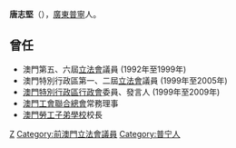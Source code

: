 {{BLP unsourced|time=2021-09-15T16:59:58+00:00}}
'''唐志堅'''{{GLM}}（{{bd|1940年||||T唐}}），[[廣東|廣東]][[普寧|普寧]]人。

==曾任==
*澳門第五、六屆[[澳門立法會_(葡屬澳門)|立法會]]議員  (1992年至1999年)
*澳門特別行政區第一、二屆[[澳門特別行政區立法會|立法會]]議員 (1999年至2005年) 
*[[澳門行政會|澳門特別行政區行政會]]委員、發言人 (1999年至2009年)
*[[澳門工會聯合總會|澳門工會聯合總會]]常務理事
*[[澳門勞工子弟學校|澳門勞工子弟學校]]校長

[[Category:唐姓|Z]]
[[Category:前澳門立法會議員|Category:前澳門立法會議員]]
[[Category:普宁人|Category:普宁人]]